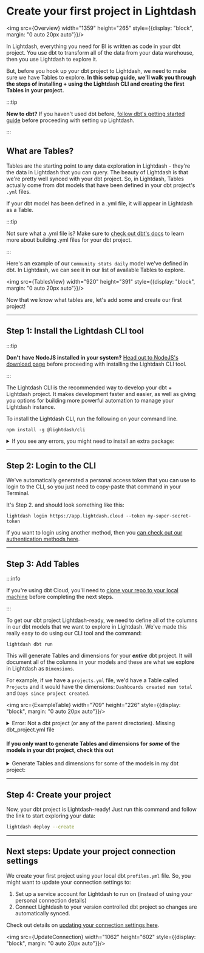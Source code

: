 
# Create your first project in Lightdash

<img src={Overview} width="1359" height="265" style={{display: "block", margin: "0 auto 20px auto"}}/>

In Lightdash, everything you need for BI is written as code in your dbt project. You use dbt to transform all of the data from your data warehouse, then you use Lightdash to explore it.

But, before you hook up your dbt project to Lightdash, we need to make sure we have Tables to explore. **In this setup guide, we'll walk you through the steps of installing + using the Lightdash CLI and creating the first Tables in your project.**

:::tip

**New to dbt?** If you haven't used dbt before, [follow dbt's getting started guide](https://docs.getdbt.com/tutorial/setting-up)
before proceeding with setting up Lightdash.

:::

## What are Tables?

Tables are the starting point to any data exploration in Lightdash - they're the data in Lightdash that you can query. The beauty of Lightdash is that we're pretty well synced with your dbt project. So, in Lightdash, Tables actually come from dbt models that have been defined in your dbt project's `.yml` files.

If your dbt model has been defined in a .yml file, it will appear in Lightdash as a Table.

:::tip

Not sure what a .yml file is? Make sure to [check out dbt's docs](https://docs.getdbt.com/reference/configs-and-properties) to learn more about building .yml files for your dbt project.

:::

Here's an example of our `Community stats daily` model we've defined in dbt. In Lightdash, we can see it in our list of available Tables to explore.

<img src={TablesView} width="920" height="391" style={{display: "block", margin: "0 auto 20px auto"}}/>

Now that we know what tables are, let's add some and create our first project!

---

## Step 1: Install the Lightdash CLI tool

:::tip

**Don't have NodeJS installed in your system?** [Head out to NodeJS's download page](https://nodejs.org/en/download/)
before proceeding with installing the Lightdash CLI tool.

:::

The Lightdash CLI is the recommended way to develop your dbt + Lightdash project. It makes development faster and
easier, as well as giving you options for building more powerful automation to manage your Lightdash instance.

To install the Lightdash CLI, run the following on your command line.

```shell
npm install -g @lightdash/cli
```

<details>
  <summary>If you see any errors, you might need to install an extra package:</summary>

  **Mac OS**


  ```shell
  /bin/bash -c "$(curl -fsSL https://raw.githubusercontent.com/Homebrew/install/HEAD/scripts/install.sh)" # install homebrew if you don't have it
  brew install unixodbc
  npm install -g @lightdash/cli
  ```

  **Ubuntu**

  ```shell
  sudo apt install unixodbc
  npm install -g @lightdash/cli
  ```
</details>

---

## Step 2: Login to the CLI

We've automatically generated a personal access token that you can use to login to the CLI, so you just need to copy-paste that command in your Terminal.

It's Step 2. and should look something like this:

```shell
lightdash login https://app.lightdash.cloud --token my-super-secret-token
```

If you want to login using another method, then you [can check out our authentication methods here](/guides/cli/cli-authentication.mdx).

---

## Step 3: Add Tables

:::info

If you're using dbt Cloud, you'll need to [clone your repo to your local machine](https://docs.github.com/en/repositories/creating-and-managing-repositories/cloning-a-repository) before completing the next steps.

:::

To get our dbt project Lightdash-ready, we need to define all of the columns in our dbt models that we want to explore in Lightdash. We've made this really easy to do using our CLI tool and the command:

```shell
lightdash dbt run
```

This will generate Tables and dimensions for your **_entire_** dbt project. It will document all of the columns in your models and these are what we explore in Lightdash as `Dimensions`.

For example, if we have a `projects.yml` file, we'd have a Table called `Projects` and it would have the dimensions: `Dashboards created num total` and `Days since project created`.

<img src={ExampleTable} width="709" height="226" style={{display: "block", margin: "0 auto 20px auto"}}/>

<details>
  <summary>Error: Not a dbt project (or any of the parent directories). Missing dbt_project.yml file</summary>
  Make sure that you're in your dbt project folder before you try doing `lightdash dbt run`! Otherwise, you'll run into this error.
</details>

#### If you only want to generate Tables and dimensions for **_some_** of the models in your dbt project, check this out
<details>
  <summary>Generate Tables and dimensions for some of the models in my dbt project:</summary>
  There may be a specific set of models that you want to start out with as Tables in Lightdash. If this is the case, we recommend [using dbt's `tags`](https://docs.getdbt.com/reference/resource-configs/tags) to tag these models. You can use sets of existing tags, or you can create a new Lightdash-specific tag. Something like this:

  ```yaml
  {{
    config(
      materialized='table',
      tags=['lightdash']
    )
  }}
  ```

  The `lightdash dbt run` command supports dbt model selection syntax to generate .yml files for a group of models. This means you can use tags or other model selection syntax to specify which models you want to generate dimensions for in your dbt project.

  ```shell
  lightdash dbt run -s tag:lightdash # all models with the lightdash tag
  lightdash dbt run -s payments  # just payments
  lightdash dbt run -s payments+ # payments and all children
  lightdash dbt run -s +payments # payments and all parents
  lightdash dbt run -s payments+ +customers tag:lightdash # mix and match
  ```
</details>

---

## Step 4: Create your project

Now, your dbt project is Lightdash-ready! Just run this command and follow the link to start exploring your data:

```bash
lightdash deploy --create
```

---

## Next steps: Update your project connection settings

We create your first project using your local dbt `profiles.yml` file. So, you might want to update your connection settings to:

1. Set up a service account for Lightdash to run on (instead of using your personal connection details)
2. Connect Lightdash to your version controlled dbt project so changes are automatically synced.

Check out details on [updating your connection settings here](/get-started/setup-lightdash/connect-project.mdx).

<img src={UpdateConnection} width="1062" height="602" style={{display: "block", margin: "0 auto 20px auto"}}/>
